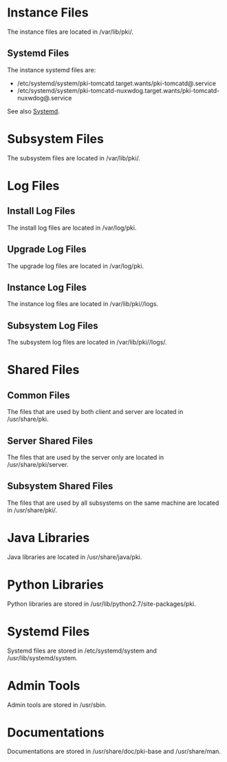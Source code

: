 = Instance Files =

The instance files are located in /var/lib/pki/<instance>.

== Systemd Files ==

The instance systemd files are:

* /etc/systemd/system/pki-tomcatd.target.wants/pki-tomcatd@<instance>.service
* /etc/systemd/system/pki-tomcatd-nuxwdog.target.wants/pki-tomcatd-nuxwdog@<instance>.service

See also [https://github.com/dogtagpki/pki/wiki/Systemd Systemd].

= Subsystem Files =

The subsystem files are located in /var/lib/pki/<instance>.

= Log Files =

== Install Log Files ==

The install log files are located in /var/log/pki.

== Upgrade Log Files ==

The upgrade log files are located in /var/log/pki.

== Instance Log Files ==

The instance log files are located in /var/lib/pki/<instance>/logs.

== Subsystem Log Files ==

The subsystem log files are located in /var/lib/pki/<instance>/logs/<subsystem>.

= Shared Files =

== Common Files ==

The files that are used by both client and server are located in /usr/share/pki.

== Server Shared Files ==

The files that are used by the server only are located in /usr/share/pki/server.

== Subsystem Shared Files ==

The files that are used by all subsystems on the same machine are located in /usr/share/pki/<subsystem>.

= Java Libraries =

Java libraries are located in /usr/share/java/pki.

= Python Libraries =

Python libraries are stored in /usr/lib/python2.7/site-packages/pki.

= Systemd Files =

Systemd files are stored in /etc/systemd/system and /usr/lib/systemd/system.

= Admin Tools =

Admin tools are stored in /usr/sbin.

= Documentations =

Documentations are stored in /usr/share/doc/pki-base and /usr/share/man.